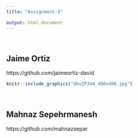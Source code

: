 ```yaml
---
title: "Assignment-3"

output: html_document
---
```

<br>

## Jaime Ortiz 

https://github.com/jaimeortiz-david

```r
knitr::include_graphics("dkvZPJU4_400x400.jpg")
```


<br>

## Mahnaz Sepehrmanesh

https://github.com/mahnazsepar
